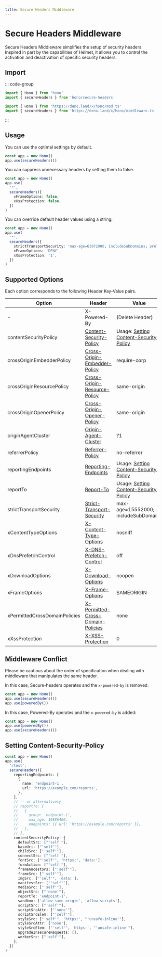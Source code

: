 ```yaml
---
title: Secure Headers Middleware
---
```


# Secure Headers Middleware

Secure Headers Middleware simplifies the setup of security headers. Inspired in part by the capabilities of Helmet, it allows you to control the activation and deactivation of specific security headers.

## Import

::: code-group

```ts [npm]
import { Hono } from 'hono'
import { secureHeaders } from 'hono/secure-headers'
```

```ts [Deno]
import { Hono } from 'https://deno.land/x/hono/mod.ts'
import { secureHeaders } from 'https://deno.land/x/hono/middleware.ts'
```

:::

## Usage

You can use the optimal settings by default.

```ts
const app = new Hono()
app.use(secureHeaders())
```

You can suppress unnecessary headers by setting them to false.

```ts
const app = new Hono()
app.use(
  '*',
  secureHeaders({
    xFrameOptions: false,
    xXssProtection: false,
  })
)
```

You can override default header values using a string.

```ts
const app = new Hono()
app.use(
  '*',
  secureHeaders({
    strictTransportSecurity: 'max-age=63072000; includeSubDomains; preload',
    xFrameOptions: 'DENY',
    xXssProtection: '1',
  })
)
```

## Supported Options

Each option corresponds to the following Header Key-Value pairs.

| Option                        | Header                                                                                                                           | Value                                                                      | Default    |
| ----------------------------- | -------------------------------------------------------------------------------------------------------------------------------- | -------------------------------------------------------------------------- | ---------- |
| -                             | X-Powered-By                                                                                                                     | (Delete Header)                                                            | True       |
| contentSecurityPolicy         | [Content-Security-Policy](https://developer.mozilla.org/en-US/docs/Web/HTTP/CSP)                                                 | Usage: [Setting Content-Security-Policy](#setting-content-security-policy) | No Setting |
| crossOriginEmbedderPolicy     | [Cross-Origin-Embedder-Policy](https://developer.mozilla.org/docs/Web/HTTP/Headers/Cross-Origin-Embedder-Policy)                 | require-corp                                                               | **False**  |
| crossOriginResourcePolicy     | [Cross-Origin-Resource-Policy](https://developer.mozilla.org/en-US/docs/Web/HTTP/Headers/Cross-Origin-Resource-Policy)           | same-origin                                                                | True       |
| crossOriginOpenerPolicy       | [Cross-Origin-Opener-Policy](https://developer.mozilla.org/en-US/docs/Web/HTTP/Headers/Cross-Origin-Opener-Policy)               | same-origin                                                                | True       |
| originAgentCluster            | [Origin-Agent-Cluster](https://developer.mozilla.org/en-US/docs/Web/HTTP/Headers/Origin-Agent-Cluster)                           | ?1                                                                         | True       |
| referrerPolicy                | [Referrer-Policy](https://developer.mozilla.org/en-US/docs/Web/HTTP/Headers/Referrer-Policy)                                     | no-referrer                                                                | True       |
| reportingEndpoints            | [Reporting-Endpoints](https://www.w3.org/TR/reporting-1/#header)                                                                 | Usage: [Setting Content-Security-Policy](#setting-content-security-policy) | No Setting |
| reportTo                      | [Report-To](https://developer.mozilla.org/en-US/docs/Web/HTTP/Headers/Content-Security-Policy/report-to)                         | Usage: [Setting Content-Security-Policy](#setting-content-security-policy) | No Setting |
| strictTransportSecurity       | [Strict-Transport-Security](https://developer.mozilla.org/en-US/docs/Web/HTTP/Headers/Strict-Transport-Security)                 | max-age=15552000; includeSubDomains                                        | True       |
| xContentTypeOptions           | [X-Content-Type-Options](https://developer.mozilla.org/en-US/docs/Web/HTTP/Headers/X-Content-Type-Options)                       | nosniff                                                                    | True       |
| xDnsPrefetchControl           | [X-DNS-Prefetch-Control](https://developer.mozilla.org/en-US/docs/Web/HTTP/Headers/X-DNS-Prefetch-Control)                       | off                                                                        | True       |
| xDownloadOptions              | [X-Download-Options](https://developer.mozilla.org/en-US/docs/Web/HTTP/Headers/X-Download-Options)                               | noopen                                                                     | True       |
| xFrameOptions                 | [X-Frame-Options](https://developer.mozilla.org/en-US/docs/Web/HTTP/Headers/X-Frame-Options)                                     | SAMEORIGIN                                                                 | True       |
| xPermittedCrossDomainPolicies | [X-Permitted-Cross-Domain-Policies](https://developer.mozilla.org/en-US/docs/Web/HTTP/Headers/X-Permitted-Cross-Domain-Policies) | none                                                                       | True       |
| xXssProtection                | [X-XSS-Protection](https://developer.mozilla.org/en-US/docs/Web/HTTP/Headers/X-XSS-Protection)                                   | 0                                                                          | True       |

## Middleware Conflict

Please be cautious about the order of specification when dealing with middleware that manipulates the same header.

In this case, Secure-headers operates and the `x-powered-by` is removed:

```ts
const app = new Hono()
app.use(secureHeaders())
app.use(poweredBy())
```

In this case, Powered-By operates and the `x-powered-by` is added:

```ts
const app = new Hono()
app.use(poweredBy())
app.use(secureHeaders())
```

## Setting Content-Security-Policy

```ts
const app = new Hono()
app.use(
  '/test',
  secureHeaders({
    reportingEndpoints: [
      {
        name: 'endpoint-1',
        url: 'https://example.com/reports',
      },
    ],
    // -- or alternatively
    // reportTo: [
    //   {
    //     group: 'endpoint-1',
    //     max_age: 10886400,
    //     endpoints: [{ url: 'https://example.com/reports' }],
    //   },
    // ],
    contentSecurityPolicy: {
      defaultSrc: ["'self'"],
      baseUri: ["'self'"],
      childSrc: ["'self'"],
      connectSrc: ["'self'"],
      fontSrc: ["'self'", 'https:', 'data:'],
      formAction: ["'self'"],
      frameAncestors: ["'self'"],
      frameSrc: ["'self'"],
      imgSrc: ["'self'", 'data:'],
      manifestSrc: ["'self'"],
      mediaSrc: ["'self'"],
      objectSrc: ["'none'"],
      reportTo: 'endpoint-1',
      sandbox: ['allow-same-origin', 'allow-scripts'],
      scriptSrc: ["'self'"],
      scriptSrcAttr: ["'none'"],
      scriptSrcElem: ["'self'"],
      styleSrc: ["'self'", 'https:', "'unsafe-inline'"],
      styleSrcAttr: ['none'],
      styleSrcElem: ["'self'", 'https:', "'unsafe-inline'"],
      upgradeInsecureRequests: [],
      workerSrc: ["'self'"],
    },
  })
)
```
